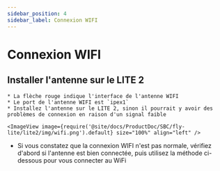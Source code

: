 ```yaml
---
sidebar_position: 4
sidebar_label: Connexion WIFI
---
```




# Connexion WIFI

## Installer l'antenne sur le LITE 2

    * La flèche rouge indique l'interface de l'antenne WIFI
    * Le port de l'antenne WIFI est `ipex1`
    * Installez l'antenne sur le LITE 2, sinon il pourrait y avoir des problèmes de connexion en raison d'un signal faible

    <ImageView image={require('@site/docs/ProductDoc/SBC/fly-lite/lite2/img/wifi.png').default} size="100%" align="left" />  

* Si vous constatez que la connexion WIFI n'est pas normale, vérifiez d'abord si l'antenne est bien connectée, puis utilisez la méthode ci-dessous pour vous connecter au WiFi

<WIFI />